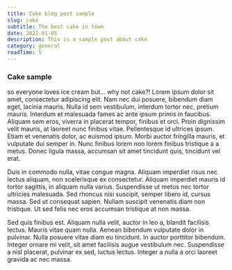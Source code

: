 ```yaml
---
title: Cake blog post sample
slug: cake
subtitle: The best cake in town
date: 2022-01-05
description: This is a sample post about cake
category: general
readTime: 5
---
```


### Cake sample

so everyone loves ice cream but... why not cake?! Lorem ipsum dolor sit amet, consectetur adipiscing elit. Nam nec dui posuere, bibendum diam eget, lacinia mauris. Nulla id sem vestibulum, interdum tortor nec, pretium mauris. Interdum et malesuada fames ac ante ipsum primis in faucibus. Aliquam sem eros, viverra in placerat tempor, finibus et orci. Proin dignissim velit mauris, at laoreet nunc finibus vitae. Pellentesque id ultrices ipsum. Etiam et venenatis dolor, ac euismod ipsum. Morbi auctor fringilla mauris, et vulputate dui semper in. Nunc finibus lorem non lorem finibus tristique a a metus. Donec ligula massa, accumsan sit amet tincidunt quis, tincidunt vel erat.

Duis in commodo nulla, vitae congue magna. Aliquam imperdiet risus nec lectus aliquam, non scelerisque ex consectetur. Aliquam imperdiet mauris id tortor sagittis, in aliquam nulla varius. Suspendisse ut metus nec tortor ultricies malesuada. Sed rhoncus nisi suscipit, semper libero id, cursus massa. Sed ut consequat sapien. Nullam suscipit venenatis diam non tristique. Ut sed felis nec eros accumsan tristique at non massa.

Sed quis finibus est. Aliquam nulla velit, auctor in leo a, blandit facilisis lectus. Mauris vitae quam nulla. Aenean bibendum vulputate dolor in pulvinar. Nulla posuere vitae diam eu tincidunt. In auctor porttitor bibendum. Integer ornare mi velit, sit amet facilisis augue vestibulum nec. Suspendisse a nisl placerat, pulvinar ex sed, luctus lectus. Integer a nulla a orci laoreet gravida ac nec massa.
